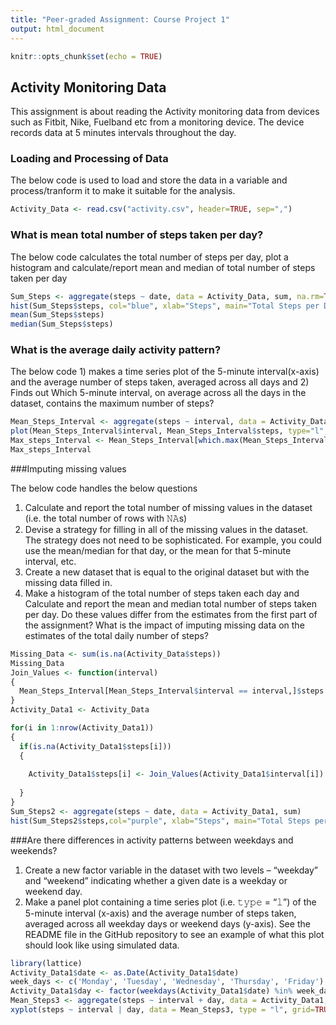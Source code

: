 ```yaml
---
title: "Peer-graded Assignment: Course Project 1"
output: html_document
---
```


```r
knitr::opts_chunk$set(echo = TRUE)
```

## Activity Monitoring Data

This assignment is about reading the Activity monitoring data from devices such as Fitbit, Nike, Fuelband etc from a monitoring device. The device records data at 5 minutes intervals throughout the day. 

### Loading and Processing of Data

The below code is used to load and store the data in a variable and process/tranform it to make it suitable for the analysis.

```r
Activity_Data <- read.csv("activity.csv", header=TRUE, sep=",")
```

### What is mean total number of steps taken per day?

The below code calculates the total number of steps per day, plot a histogram and calculate/report mean and median of total number of steps taken per day
```r
Sum_Steps <- aggregate(steps ~ date, data = Activity_Data, sum, na.rm=TRUE)
hist(Sum_Steps$steps, col="blue", xlab="Steps", main="Total Steps per Day")
mean(Sum_Steps$steps)
median(Sum_Steps$steps)
```
### What is the average daily activity pattern?

The below code 1) makes a time series plot of the 5-minute interval(x-axis) and the average number of steps taken, averaged across all days and 2) Finds out Which 5-minute interval, on average across all the days in the dataset, contains the maximum number of steps?

```r
Mean_Steps_Interval <- aggregate(steps ~ interval, data = Activity_Data, mean,na.rm=TRUE)
plot(Mean_Steps_Interval$interval, Mean_Steps_Interval$steps, type="l", col="red", xlab="Interval", ylab="Steps", main = "Average Daily Activity Pattern")
Max_steps_Interval <- Mean_Steps_Interval[which.max(Mean_Steps_Interval$steps),]$interval
Max_steps_Interval
```

###Imputing missing values

The below code handles the below questions

1. Calculate and report the total number of missing values in the dataset (i.e. the total number of rows with 𝙽𝙰s)
2. Devise a strategy for filling in all of the missing values in the dataset. The strategy does not need to be sophisticated. For example, you could use the mean/median for that day, or the mean for that 5-minute interval, etc.
3. Create a new dataset that is equal to the original dataset but with the missing data filled in.
4. Make a histogram of the total number of steps taken each day and Calculate and report the mean and median total number of steps taken per day. Do these values differ from the estimates from the first part of the assignment? What is the impact of imputing missing data on the estimates of the total daily number of steps?

```r
Missing_Data <- sum(is.na(Activity_Data$steps))
Missing_Data
Join_Values <- function(interval)
{
  Mean_Steps_Interval[Mean_Steps_Interval$interval == interval,]$steps
}
Activity_Data1 <- Activity_Data

for(i in 1:nrow(Activity_Data1))
{
  if(is.na(Activity_Data1$steps[i]))
  {
    
    Activity_Data1$steps[i] <- Join_Values(Activity_Data1$interval[i])
    
  }
}
Sum_Steps2 <- aggregate(steps ~ date, data = Activity_Data1, sum)
hist(Sum_Steps2$steps,col="purple", xlab="Steps", main="Total Steps per Day")
```

###Are there differences in activity patterns between weekdays and weekends?

1. Create a new factor variable in the dataset with two levels – “weekday” and “weekend” indicating whether a given date is a weekday or weekend day.
2. Make a panel plot containing a time series plot (i.e. 𝚝𝚢𝚙𝚎 = "𝚕") of the 5-minute interval (x-axis) and the average number of steps taken, averaged across all weekday days or weekend days (y-axis). See the README file in the GitHub repository to see an example of what this plot should look like using simulated data.

```r
library(lattice)
Activity_Data1$date <- as.Date(Activity_Data1$date)
week_days <- c('Monday', 'Tuesday', 'Wednesday', 'Thursday', 'Friday')
Activity_Data1$day <- factor(weekdays(Activity_Data1$date) %in% week_days, levels = c(FALSE, TRUE), labels=c("Weekend","Weekdays"))
Mean_Steps3 <- aggregate(steps ~ interval + day, data = Activity_Data1, mean)
xyplot(steps ~ interval | day, data = Mean_Steps3, type = "l", grid=TRUE, lwd=2)
```






